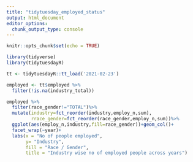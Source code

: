 ```yaml
---
title: "tidytuesday_employed_status"
output: html_document
editor_options: 
  chunk_output_type: console
---
```


```r
knitr::opts_chunk$set(echo = TRUE)
```

```r
library(tidyverse)
library(tidytuesdayR)


```

```r
tt <- tidytuesdayR::tt_load('2021-02-23')

employed <- tt$employed %>%
  filter(!is.na(industry_total))

employed %>%
  filter(race_gender!="TOTAL")%>%
  mutate(industry=fct_reorder(industry,employ_n,sum),
         rrace_gender=fct_reorder(race_gender,employ_n,sum))%>%
  ggplot(aes(employ_n,industry,fill=race_gender))+geom_col()+
  facet_wrap(~year)+
  labs(x = "No of people employed",
       y= "Industry",
       fill = "Race / Gender",
       title = "Industry wise no of employed people across years")
  
```


